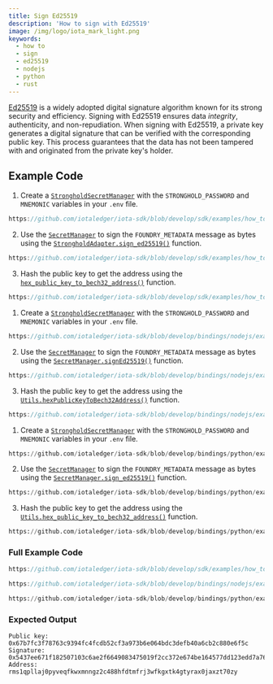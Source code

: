 ```yaml
---
title: Sign Ed25519
description: 'How to sign with Ed25519'
image: /img/logo/iota_mark_light.png
keywords:
  - how to
  - sign
  - ed25519
  - nodejs
  - python
  - rust
---
```



[Ed25519](https://www.cryptopp.com/wiki/Ed25519) is a widely adopted digital signature algorithm known for its strong security and
efficiency. Signing with Ed25519 ensures data _integrity_, authenticity, and non-repudiation. When signing with Ed25519,
a private key generates a digital signature that can be verified with the corresponding public key. This
process guarantees that the data has not been tampered with and originated from the private key's holder.

## Example Code

<Tabs groupId="language" queryString>
<TabItem value="rust" label="Rust">

1. Create a [`StrongholdSecretManager`](https://docs.rs/iota-sdk/latest/iota_sdk/client/secret/stronghold/type.StrongholdSecretManager.html) with the `STRONGHOLD_PASSWORD` and `MNEMONIC` variables in your `.env` file.

<div className={'hide-code-block-extras'}>

```rust reference
https://github.com/iotaledger/iota-sdk/blob/develop/sdk/examples/how_tos/sign_and_verify_ed25519/sign_ed25519.rs#L37-L43
```

</div>

2. Use the [`SecretManager`](https://docs.rs/iota-sdk/latest/iota_sdk/client/secret/enum.SecretManager.html) to sign the `FOUNDRY_METADATA` message as bytes using the [`StrongholdAdapter.sign_ed25519()`](https://docs.rs/iota-sdk/latest/iota_sdk/client/stronghold/struct.StrongholdAdapter.html#method.sign_ed25519) function.

<div className={'hide-code-block-extras'}>

```rust reference
https://github.com/iotaledger/iota-sdk/blob/develop/sdk/examples/how_tos/sign_and_verify_ed25519/sign_ed25519.rs#L50-L53
```

</div>

3. Hash the public key to get the address using the [`hex_public_key_to_bech32_address()`](https://docs.rs/iota-sdk/latest/iota_sdk/client/utils/fn.hex_public_key_to_bech32_address.html) function.

<div className={'hide-code-block-extras'}>

```rust reference
https://github.com/iotaledger/iota-sdk/blob/develop/sdk/examples/how_tos/sign_and_verify_ed25519/sign_ed25519.rs#L61-L62
```

</div>

</TabItem>
<TabItem value="typescript-node" label="Typescript (Node.js)">

1. Create a [`StrongholdSecretManager`](../../references/nodejs/interfaces/StrongholdSecretManager.md) with the `STRONGHOLD_PASSWORD` and `MNEMONIC` variables in your `.env` file.

<div className={'hide-code-block-extras'}>

```typescript reference
https://github.com/iotaledger/iota-sdk/blob/develop/bindings/nodejs/examples/how_tos/sign_and_verify_ed25519/sign-ed25519.ts#L41-L51
```

</div>

2. Use the [`SecretManager`](../../references/nodejs/classes/SecretManager.md) to sign the `FOUNDRY_METADATA` message as bytes using the [`SecretManager.signEd25519()`](../../references/nodejs/classes/SecretManager.md#signed25519) function.

<div className={'hide-code-block-extras'}>

```typescript reference
https://github.com/iotaledger/iota-sdk/blob/develop/bindings/nodejs/examples/how_tos/sign_and_verify_ed25519/sign-ed25519.ts#L53-L63
```

</div>

3. Hash the public key to get the address using the [`Utils.hexPublicKeyToBech32Address()`](../../references/nodejs/classes/Utils.md#hexpublickeytobech32address) function.

<div className={'hide-code-block-extras'}>

```typescript reference
https://github.com/iotaledger/iota-sdk/blob/develop/bindings/nodejs/examples/how_tos/sign_and_verify_ed25519/sign-ed25519.ts#L68-L71
```

</div>

</TabItem>
<TabItem value="python" label="Python">

1. Create a [`StrongholdSecretManager`](../../references/python/iota_sdk/secret_manager/secret_manager.md#strongholdsecretmanager-objects) with the `STRONGHOLD_PASSWORD` and `MNEMONIC` variables in your `.env` file.

<div className={'hide-code-block-extras'}>

```python reference
https://github.com/iotaledger/iota-sdk/blob/develop/bindings/python/examples/how_tos/sign_and_verify_ed25519/sign_ed25519.py#L21-L28
```

</div>

2. Use the [`SecretManager`](../../references/python/iota_sdk/secret_manager/secret_manager.md) to sign the `FOUNDRY_METADATA` message as bytes using the [`SecretManager.sign_ed25519()`](../../references/python/iota_sdk/secret_manager/secret_manager.md#sign_ed25519) function.

<div className={'hide-code-block-extras'}>

```python reference
https://github.com/iotaledger/iota-sdk/blob/develop/bindings/python/examples/how_tos/sign_and_verify_ed25519/sign_ed25519.py#L30-L38
```

</div>

3. Hash the public key to get the address using the [`Utils.hex_public_key_to_bech32_address()`](../../references/python/iota_sdk/utils.md#hex_public_key_to_bech32_address) function.

<div className={'hide-code-block-extras'}>

```python reference
https://github.com/iotaledger/iota-sdk/blob/develop/bindings/python/examples/how_tos/sign_and_verify_ed25519/sign_ed25519.py#L42-L43
```

</div>

</TabItem>
</Tabs>

### Full Example Code

<Tabs groupId="language" queryString>
<TabItem value="rust" label="Rust">

```rust reference
https://github.com/iotaledger/iota-sdk/blob/develop/sdk/examples/how_tos/sign_and_verify_ed25519/sign_ed25519.rs
```

</TabItem>
<TabItem value="typescript-node" label="Typescript (Node.js)">

```typescript reference
https://github.com/iotaledger/iota-sdk/blob/develop/bindings/nodejs/examples/how_tos/sign_and_verify_ed25519/sign-ed25519.ts
```

</TabItem>
<TabItem value="python" label="Python">

```python reference
https://github.com/iotaledger/iota-sdk/blob/develop/bindings/python/examples/how_tos/sign_and_verify_ed25519/sign_ed25519.py
```

</TabItem>
</Tabs>

### Expected Output

```plaintext
Public key: 0x67b7fc3f78763c9394fc4fcdb52cf3a973b6e064bdc3defb40a6cb2c880e6f5c
Signature: 0x5437ee671f182507103c6ae2f6649083475019f2cc372e674be164577dd123edd7a76291ba88732bbe1fae39688b50a3678bce05c9ef32c9494b3968f4f07a01
Address: rms1qpllaj0pyveqfkwxmnngz2c488hfdtmfrj3wfkgxtk4gtyrax0jaxzt70zy
```
